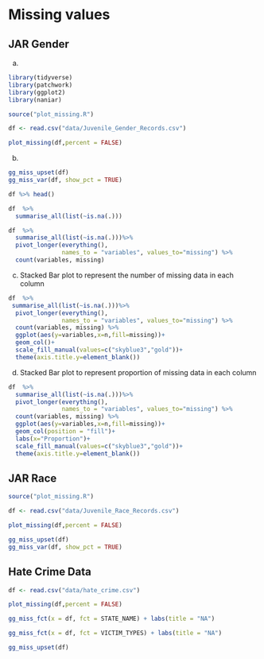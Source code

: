 # Missing values

## JAR Gender 


a)
```R
library(tidyverse)
library(patchwork)
library(ggplot2)
library(naniar)

source("plot_missing.R")

df <- read.csv("data/Juvenile_Gender_Records.csv")

plot_missing(df,percent = FALSE)


```

b)

```R
gg_miss_upset(df)
gg_miss_var(df, show_pct = TRUE)
```



```r

df %>% head()
```


```r

df  %>%
  summarise_all(list(~is.na(.)))
```


```r
df  %>%
  summarise_all(list(~is.na(.)))%>%
  pivot_longer(everything(),
               names_to = "variables", values_to="missing") %>%
  count(variables, missing) 

```

c) Stacked Bar plot to represent the number of missing data in each column

```r

df  %>%
 summarise_all(list(~is.na(.)))%>%
  pivot_longer(everything(),
               names_to = "variables", values_to="missing") %>%
  count(variables, missing) %>%
  ggplot(aes(y=variables,x=n,fill=missing))+
  geom_col()+
  scale_fill_manual(values=c("skyblue3","gold"))+
  theme(axis.title.y=element_blank())
```
d) Stacked Bar plot to represent proportion of missing data in each column


```r
df  %>%
  summarise_all(list(~is.na(.)))%>%
  pivot_longer(everything(),
               names_to = "variables", values_to="missing") %>%
  count(variables, missing) %>%
  ggplot(aes(y=variables,x=n,fill=missing))+
  geom_col(position = "fill")+
  labs(x="Proportion")+
  scale_fill_manual(values=c("skyblue3","gold"))+
  theme(axis.title.y=element_blank())
```


## JAR Race 

```R
source("plot_missing.R")

df <- read.csv("data/Juvenile_Race_Records.csv")

plot_missing(df,percent = FALSE)


```

```R
gg_miss_upset(df)
gg_miss_var(df, show_pct = TRUE)
```


## Hate Crime Data 

```R

df <- read.csv("data/hate_crime.csv")

plot_missing(df,percent = FALSE)


```
```R
gg_miss_fct(x = df, fct = STATE_NAME) + labs(title = "NA")
```

```R
gg_miss_fct(x = df, fct = VICTIM_TYPES) + labs(title = "NA")
```



```R
gg_miss_upset(df)
```

